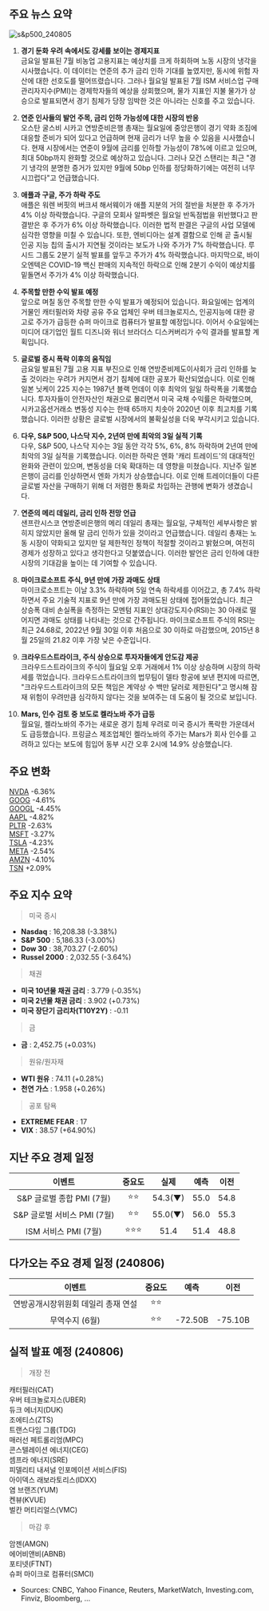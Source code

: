 ## 주요 뉴스 요약

![s&p500_240805](./img/240805.png)

1. **경기 둔화 우려 속에서도 강세를 보이는 경제지표**  
   금요일 발표된 7월 비농업 고용지표는 예상치를 크게 하회하며 노동 시장의 냉각을 시사했습니다. 이 데이터는 연준의 추가 금리 인하 기대를 높였지만, 동시에 위험 자산에 대한 선호도를 떨어뜨렸습니다. 그러나 월요일 발표된 7월 ISM 서비스업 구매관리자지수(PMI)는 경제학자들의 예상을 상회했으며, 물가 지표인 지불 물가가 상승으로 발표되면서 경기 침체가 당장 임박한 것은 아니라는 신호를 주고 있습니다.

2. **연준 인사들의 발언 주목, 금리 인하 가능성에 대한 시장의 반응**  
   오스탄 굴스비 시카고 연방준비은행 총재는 월요일에 중앙은행이 경기 약화 조짐에 대응할 준비가 되어 있다고 언급하며 현재 금리가 너무 높을 수 있음을 시사했습니다. 현재 시장에서는 연준이 9월에 금리를 인하할 가능성이 78%에 이르고 있으며, 최대 50bp까지 완화할 것으로 예상하고 있습니다. 그러나 모건 스탠리는 최근 "경기 냉각의 분명한 증거가 있지만 9월에 50bp 인하를 정당화하기에는 여전히 너무 시끄럽다"고 언급했습니다.

3. **애플과 구글, 주가 하락 주도**  
   애플은 워렌 버핏의 버크셔 해서웨이가 애플 지분의 거의 절반을 처분한 후 주가가 4% 이상 하락했습니다. 구글의 모회사 알파벳은 월요일 반독점법을 위반했다고 판결받은 후 주가가 6% 이상 하락했습니다. 이러한 법적 판결은 구글의 사업 모델에 심각한 영향을 미칠 수 있습니다. 또한, 엔비디아는 설계 결함으로 인해 곧 출시될 인공 지능 칩의 출시가 지연될 것이라는 보도가 나와 주가가 7% 하락했습니다. 루시드 그룹도 2분기 실적 발표를 앞두고 주가가 4% 하락했습니다. 마지막으로, 바이오엔텍은 COVID-19 백신 판매의 지속적인 하락으로 인해 2분기 수익이 예상치를 밑돌면서 주가가 4% 이상 하락했습니다.

4. **주목할 만한 수익 발표 예정**  
   앞으로 며칠 동안 주목할 만한 수익 발표가 예정되어 있습니다. 화요일에는 업계의 거물인 캐터필러와 차량 공유 주요 업체인 우버 테크놀로지스, 인공지능에 대한 광고로 주가가 급등한 슈퍼 마이크로 컴퓨터가 발표할 예정입니다. 이어서 수요일에는 미디어 대기업인 월트 디즈니와 워너 브라더스 디스커버리가 수익 결과를 발표할 계획입니다.

5. **글로벌 증시 폭락 이후의 움직임**  
   금요일 발표된 7월 고용 지표 부진으로 인해 연방준비제도이사회가 금리 인하를 늦출 것이라는 우려가 커지면서 경기 침체에 대한 공포가 확산되었습니다. 이로 인해 일본 닛케이 225 지수는 1987년 블랙 먼데이 이후 최악의 일일 하락폭을 기록했습니다. 투자자들이 안전자산인 채권으로 몰리면서 미국 국채 수익률은 하락했으며, 시카고옵션거래소 변동성 지수는 한때 65까지 치솟아 2020년 이후 최고치를 기록했습니다. 이러한 상황은 글로벌 시장에서의 불확실성을 더욱 부각시키고 있습니다.

6. **다우, S&P 500, 나스닥 지수, 2년여 만에 최악의 3일 실적 기록**  
    다우, S&P 500, 나스닥 지수는 3일 동안 각각 5%, 6%, 8% 하락하며 2년여 만에 최악의 3일 실적을 기록했습니다. 이러한 하락은 엔화 '캐리 트레이드'의 대대적인 완화와 관련이 있으며, 변동성을 더욱 확대하는 데 영향을 미쳤습니다.
   지난주 일본은행이 금리를 인상하면서 엔화 가치가 상승했습니다. 이로 인해 트레이더들이 다른 글로벌 자산을 구매하기 위해 더 저렴한 통화로 차입하는 관행에 변화가 생겼습니다.

7. **연준의 메리 데일리, 금리 인하 전망 언급**  
   샌프란시스코 연방준비은행의 메리 데일리 총재는 월요일, 구체적인 세부사항은 밝히지 않았지만 올해 말 금리 인하가 있을 것이라고 언급했습니다. 데일리 총재는 노동 시장이 약화되고 있지만 덜 제한적인 정책이 적절할 것이라고 밝혔으며, 여전히 경제가 성장하고 있다고 생각한다고 덧붙였습니다. 이러한 발언은 금리 인하에 대한 시장의 기대감을 높이는 데 기여할 수 있습니다.

8. **마이크로소프트 주식, 9년 만에 가장 과매도 상태**  
   마이크로소프트는 이날 3.3% 하락하며 5일 연속 하락세를 이어갔고, 총 7.4% 하락하면서 주요 기술적 지표로 9년 만에 가장 과매도된 상태에 접어들었습니다. 최근 상승폭 대비 손실폭을 측정하는 모멘텀 지표인 상대강도지수(RSI)는 30 아래로 떨어지면 과매도 상태를 나타내는 것으로 간주됩니다. 마이크로소프트 주식의 RSI는 최근 24.68로, 2022년 9월 30일 이후 처음으로 30 이하로 마감했으며, 2015년 8월 25일의 21.82 이후 가장 낮은 수준입니다.

9. **크라우드스트라이크, 주식 상승으로 투자자들에게 안도감 제공**  
   크라우드스트라이크의 주식이 월요일 오후 거래에서 1% 이상 상승하며 시장의 하락세를 꺾었습니다. 크라우드스트라이크의 법무팀이 델타 항공에 보낸 편지에 따르면, "크라우드스트라이크의 모든 책임은 계약상 수 백만 달러로 제한된다"고 명시해 잠재 위험이 우려만큼 심각하지 않다는 것을 보여주는 데 도움이 될 것으로 보입니다.

10. **Mars, 인수 검토 중 보도로 켈라노바 주가 급등**  
     월요일, 켈라노바의 주가는 새로운 경기 침체 우려로 미국 증시가 폭락한 가운데서도 급등했습니다. 프링글스 제조업체인 켈라노바의 주가는 Mars가 회사 인수를 고려하고 있다는 보도에 힘입어 동부 시간 오후 2시에 14.9% 상승했습니다.

## 주요 변화

[NVDA](https://finance.yahoo.com/quote/NVDA/) -6.36%  
[GOOG](https://finance.yahoo.com/quote/GOOG/) -4.61%  
[GOOGL](https://finance.yahoo.com/quote/GOOGL/) -4.45%  
[AAPL](https://finance.yahoo.com/quote/AAPL/) -4.82%  
[PLTR](https://finance.yahoo.com/quote/PLTR/) -2.63%  
[MSFT](https://finance.yahoo.com/quote/MSFT/) -3.27%  
[TSLA](https://finance.yahoo.com/quote/TSLA/) -4.23%  
[META](https://finance.yahoo.com/quote/META/) -2.54%  
[AMZN](https://finance.yahoo.com/quote/AMZN/) -4.10%  
[TSN](https://finance.yahoo.com/quote/TSN/) +2.09%

## 주요 지수 요약

> 미국 증시

- **Nasdaq** : 16,208.38 (-3.38%)
- **S&P 500** : 5,186.33 (-3.00%)
- **Dow 30** : 38,703.27 (-2.60%)
- **Russel 2000** : 2,032.55 (-3.64%)

> 채권

- **미국 10년물 채권 금리** : 3.779 (-0.35%)
- **미국 2년물 채권 금리** : 3.902 (+0.73%)
- **미국 장단기 금리차(T10Y2Y)** : -0.11

> 금

- **금** : 2,452.75 (+0.03%)

> 원유/원자재

- **WTI 원유** : 74.11 (+0.28%)
- **천연 가스** : 1.958 (+0.26%)

> 공포 탐욕

- **EXTREME FEAR** : 17
- **VIX** : 38.57 (+64.90%)

## 지난 주요 경제 일정

|           이벤트            | 중요도 |  실제   | 예측 | 이전 |
| :-------------------------: | :----: | :-----: | :--: | ---- |
|  S&P 글로벌 종합 PMI (7월)  |  ⭐⭐  | 54.3(▼) | 55.0 | 54.8 |
| S&P 글로벌 서비스 PMI (7월) |  ⭐⭐  | 55.0(▼) | 56.0 | 55.3 |
|    ISM 서비스 PMI (7월)     | ⭐⭐⭐ |  51.4   | 51.4 | 48.8 |

## 다가오는 주요 경제 일정 (240806)

|               이벤트                | 중요도 |  예측   |  이전   |
| :---------------------------------: | :----: | :-----: | :-----: |
| 연방공개시장위원회 데일리 총재 연설 |  ⭐⭐  |         |         |
|           무역수지 (6월)            |  ⭐⭐  | -72.50B | -75.10B |

## 실적 발표 예정 (240806)

> 개장 전

캐터필러(CAT)  
우버 테크놀로지스(UBER)  
듀크 에너지(DUK)  
조에티스(ZTS)  
트랜스다임 그룹(TDG)  
매러선 페트롤리엄(MPC)  
콘스텔레이션 에너지(CEG)  
셈프라 에너지(SRE)  
피델리티 내셔널 인포메이션 서비스(FIS)  
아이덱스 래보라토리스(IDXX)  
염 브랜즈(YUM)  
켄뷰(KVUE)  
벌칸 머티리얼스(VMC)

> 마감 후

암젠(AMGN)  
에어비앤비(ABNB)  
포티넷(FTNT)  
슈퍼 마이크로 컴퓨터(SMCI)

- Sources: CNBC, Yahoo Finance, Reuters, MarketWatch, Investing.com, Finviz, Bloomberg, ...
